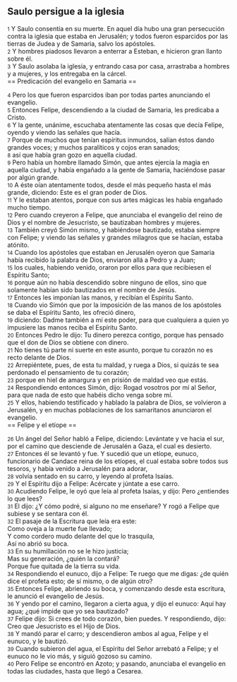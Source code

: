 == Saulo persigue a la iglesia ==

{{anchor|1}} <small>1</small> Y Saulo consentía en su muerte. En aquel día hubo una gran persecución contra la iglesia que estaba en Jerusalén; y todos fueron esparcidos por las tierras de Judea y de Samaria, salvo los apóstoles.<br>
{{anchor|2}} <small>2</small> Y hombres piadosos llevaron a enterrar a Esteban, e hicieron gran llanto sobre él.<br>
{{anchor|3}} <small>3</small> Y Saulo asolaba la iglesia, y entrando casa por casa, arrastraba a hombres y a mujeres, y los entregaba en la cárcel.<br>
== Predicación del evangelio en Samaria ==

{{anchor|4}} <small>4</small> Pero los que fueron esparcidos iban por todas partes anunciando el evangelio.<br>
{{anchor|5}} <small>5</small> Entonces Felipe, descendiendo a la ciudad de Samaria, les predicaba a Cristo.<br>
{{anchor|6}} <small>6</small> Y la gente, unánime, escuchaba atentamente las cosas que decía Felipe, oyendo y viendo las señales que hacía.<br>
{{anchor|7}} <small>7</small> Porque de muchos que tenían espíritus inmundos, salían éstos dando grandes voces; y muchos paralíticos y cojos eran sanados;<br>
{{anchor|8}} <small>8</small> así que había gran gozo en aquella ciudad.<br>
{{anchor|9}} <small>9</small> Pero había un hombre llamado Simón, que antes ejercía la magia en aquella ciudad, y había engañado a la gente de Samaria, haciéndose pasar por algún grande.<br>
{{anchor|10}} <small>10</small> A éste oían atentamente todos, desde el más pequeño hasta el más grande, diciendo: Este es el gran poder de Dios.<br>
{{anchor|11}} <small>11</small> Y le estaban atentos, porque con sus artes mágicas les había engañado mucho tiempo.<br>
{{anchor|12}} <small>12</small> Pero cuando creyeron a Felipe, que anunciaba el evangelio del reino de Dios y el nombre de Jesucristo, se bautizaban hombres y mujeres.<br>
{{anchor|13}} <small>13</small> También creyó Simón mismo, y habiéndose bautizado, estaba siempre con Felipe; y viendo las señales y grandes milagros que se hacían, estaba atónito.<br>
{{anchor|14}} <small>14</small> Cuando los apóstoles que estaban en Jerusalén oyeron que Samaria había recibido la palabra de Dios, enviaron allá a Pedro y a Juan;<br>
{{anchor|15}} <small>15</small> los cuales, habiendo venido, oraron por ellos para que recibiesen el Espíritu Santo;<br>
{{anchor|16}} <small>16</small> porque aún no había descendido sobre ninguno de ellos, sino que solamente habían sido bautizados en el nombre de Jesús.<br>
{{anchor|17}} <small>17</small> Entonces les imponían las manos, y recibían el Espíritu Santo.<br>
{{anchor|18}} <small>18</small> Cuando vio Simón que por la imposición de las manos de los apóstoles se daba el Espíritu Santo, les ofreció dinero,<br>
{{anchor|19}} <small>19</small> diciendo: Dadme también a mí este poder, para que cualquiera a quien yo impusiere las manos reciba el Espíritu Santo.<br>
{{anchor|20}} <small>20</small> Entonces Pedro le dijo: Tu dinero perezca contigo, porque has pensado que el don de Dios se obtiene con dinero.<br>
{{anchor|21}} <small>21</small> No tienes tú parte ni suerte en este asunto, porque tu corazón no es recto delante de Dios.<br>
{{anchor|22}} <small>22</small> Arrepiéntete, pues, de esta tu maldad, y ruega a Dios, si quizás te sea perdonado el pensamiento de tu corazón;<br>
{{anchor|23}} <small>23</small> porque en hiel de amargura y en prisión de maldad veo que estás.<br>
{{anchor|24}} <small>24</small> Respondiendo entonces Simón, dijo: Rogad vosotros por mí al Señor, para que nada de esto que habéis dicho venga sobre mí.<br>
{{anchor|25}} <small>25</small> Y ellos, habiendo testificado y hablado la palabra de Dios, se volvieron a Jerusalén, y en muchas poblaciones de los samaritanos anunciaron el evangelio.<br>
== Felipe y el etíope ==

{{anchor|26}} <small>26</small> Un ángel del Señor habló a Felipe, diciendo: Levántate y ve hacia el sur, por el camino que desciende de Jerusalén a Gaza, el cual es desierto.<br>
{{anchor|27}} <small>27</small> Entonces él se levantó y fue. Y sucedió que un etíope, eunuco, funcionario de Candace reina de los etíopes, el cual estaba sobre todos sus tesoros, y había venido a Jerusalén para adorar,<br>
{{anchor|28}} <small>28</small> volvía sentado en su carro, y leyendo al profeta Isaías.<br>
{{anchor|29}} <small>29</small> Y el Espíritu dijo a Felipe: Acércate y júntate a ese carro.<br>
{{anchor|30}} <small>30</small> Acudiendo Felipe, le oyó que leía al profeta Isaías, y dijo: Pero ¿entiendes lo que lees?<br>
{{anchor|31}} <small>31</small> El dijo: ¿Y cómo podré, si alguno no me enseñare? Y rogó a Felipe que subiese y se sentara con él.<br>
{{anchor|32}} <small>32</small> El pasaje de la Escritura que leía era este:<br>
Como oveja a la muerte fue llevado;<br>
Y como cordero mudo delante del que lo trasquila,<br>
Así no abrió su boca.<br>
{{anchor|33}} <small>33</small> En su humillación no se le hizo justicia;<br>
Mas su generación, ¿quién la contará?<br>
Porque fue quitada de la tierra su vida.<br>
{{anchor|34}} <small>34</small> Respondiendo el eunuco, dijo a Felipe: Te ruego que me digas: ¿de quién dice el profeta esto; de sí mismo, o de algún otro?<br>
{{anchor|35}} <small>35</small> Entonces Felipe, abriendo su boca, y comenzando desde esta escritura, le anunció el evangelio de Jesús.<br>
{{anchor|36}} <small>36</small> Y yendo por el camino, llegaron a cierta agua, y dijo el eunuco: Aquí hay agua; ¿qué impide que yo sea bautizado?<br>
{{anchor|37}} <small>37</small> Felipe dijo: Si crees de todo corazón, bien puedes. Y respondiendo, dijo: Creo que Jesucristo es el Hijo de Dios.<br>
{{anchor|38}} <small>38</small> Y mandó parar el carro; y descendieron ambos al agua, Felipe y el eunuco, y le bautizó.<br>
{{anchor|39}} <small>39</small> Cuando subieron del agua, el Espíritu del Señor arrebató a Felipe; y el eunuco no le vio más, y siguió gozoso su camino.<br>
{{anchor|40}} <small>40</small> Pero Felipe se encontró en Azoto; y pasando, anunciaba el evangelio en todas las ciudades, hasta que llegó a Cesarea.<br>
